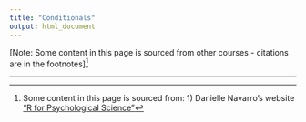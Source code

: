 ```yaml
---
title: "Conditionals"
output: html_document
---
```


<!-- ```{r settings, echo=FALSE, message=FALSE, warning=FALSE}
rm(list=objects()) # start with a clean workspace
source("knitr_settings.R")
``` -->

[Note: Some content in this page is sourced from other courses - citations are in the footnotes]^[Some content in this page is sourced from: 1) Danielle Navarro's website ["R for Psychological Science"](https://psyr.org/index.html)]

---

